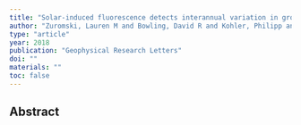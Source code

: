 ```yaml
---
title: "Solar-induced fluorescence detects interannual variation in gross primary production of coniferous forests in the Western United States"
author: "Zuromski, Lauren M and Bowling, David R and Kohler, Philipp and Frankenberg, Christian and Goulden, Michael L and Blanken, Peter D and Lin, John C"
type: "article"
year: 2018
publication: "Geophysical Research Letters"
doi: ""
materials: ""
toc: false
---
```


## Abstract

